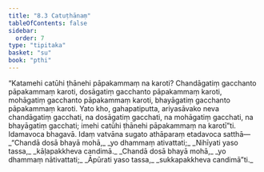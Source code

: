 ```yaml
---
title: "8.3 Catuṭhānaṃ"
tableOfContents: false
sidebar:
  order: 7
type: "tipitaka"
basket: "su"
book: "pthi"
---
```



<DynamicBreadcrumb />

<Division number="246" book="pthi" bookNo="8" page="147">

<Paragraph number="582" book="pthi">
“Katamehi catūhi ṭhānehi pāpakammaṃ na karoti? Chandāgatiṃ gacchanto pāpakammaṃ karoti, dosāgatiṃ gacchanto pāpakammaṃ karoti, mohāgatiṃ gacchanto pāpakammaṃ karoti, bhayāgatiṃ gacchanto pāpakammaṃ karoti. Yato kho, gahapatiputta, ariyasāvako neva chandāgatiṃ gacchati, na dosāgatiṃ gacchati, na mohāgatiṃ gacchati, na bhayāgatiṃ gacchati; imehi catūhi ṭhānehi pāpakammaṃ na karotī”ti. Idamavoca bhagavā. Idaṃ vatvāna sugato athāparaṃ etadavoca satthā—
</Paragraph>

<Paragraph number="583" type="verses" book="pthi">
_“Chandā dosā bhayā mohā,_  
_yo dhammaṃ ativattati;_  
_Nihīyati yaso tassa,_  
_kāḷapakkheva candimā._  

</Paragraph>

<Paragraph number="584" type="verses" book="pthi">
_Chandā dosā bhayā mohā,_  
_yo dhammaṃ nātivattati;_  
_Āpūrati yaso tassa,_  
_sukkapakkheva candimā”ti._
</Paragraph>
</Division>
